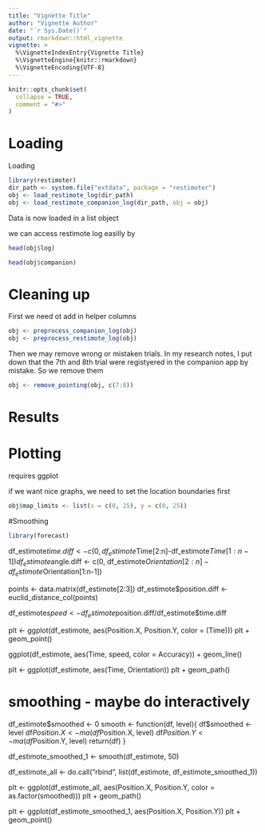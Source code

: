 ```yaml
---
title: "Vignette Title"
author: "Vignette Author"
date: "`r Sys.Date()`"
output: rmarkdown::html_vignette
vignette: >
  %\VignetteIndexEntry{Vignette Title}
  %\VignetteEngine{knitr::rmarkdown}
  %\VignetteEncoding{UTF-8}
---
```


```r
knitr::opts_chunk$set(
  collapse = TRUE,
  comment = "#>"
)
```
# Loading

Loading 

```r
library(restimoter)
dir_path <- system.file("extdata", package = "restimoter")
obj <- load_restimote_log(dir_path)
obj <- load_restimote_companion_log(dir_path, obj = obj)
```
Data is now loaded in a list object 

we can access restimote log easilly by 
```r
head(obj$log)

```

```r
head(obj$companion)
```

# Cleaning up

First we need ot add in helper columns
```r
obj <- preprocess_companion_log(obj)
obj <- preprocess_restimote_log(obj)
```

Then we may remove wrong or mistaken trials.
In my research notes, I put down that the 7th and 8th trial were registyered in the companion app by mistake. So we remove them
```r
obj <- remove_pointing(obj, c(7:8))
```

# Results

# Plotting
requires ggplot 

if we want nice graphs, we need to set the location boundaries first
```r
obj$map_limits <- list(x = c(0, 25), y = c(0, 25))
```

#Smoothing
```r
library(forecast)

```

df_estimote$time.diff <- c(0, df_estimote$Time[2:n]-df_estimote$Time[1:n-1])
df_estimote$angle.diff <- c(0, df_estimote$Orientation[2:n]-df_estimote$Orientation[1:n-1])

points <- data.matrix(df_estimote[2:3])
df_estimote$position.diff <- euclid_distance_col(points)

df_estimote$speed <- df_estimote$position.diff/df_estimote$time.diff

plt <- ggplot(df_estimote, aes(Position.X, Position.Y, color = (Time)))
plt + geom_point()

ggplot(df_estimote, aes(Time, speed, color = Accuracy)) + geom_line()

plt <- ggplot(df_estimote, aes(Time, Orientation))
plt + geom_path()

# smoothing - maybe do interactively
df_estimote$smoothed <- 0
smooth <- function(df, level){
  df$smoothed <- level
  df$Position.X <- ma(df$Position.X, level)
  df$Position.Y <- ma(df$Position.Y, level)
  return(df)
}

df_estimote_smoothed_1 <- smooth(df_estimote, 50)

df_estimote_all <- do.call("rbind", list(df_estimote, df_estimote_smoothed_1))

plt <- ggplot(df_estimote_all, aes(Position.X, Position.Y, color = as.factor(smoothed)))
plt + geom_path()

plt <- ggplot(df_estimote_smoothed_1, aes(Position.X, Position.Y))
plt + geom_point()
